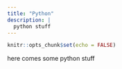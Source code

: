 ```yaml
---
title: "Python"
description: |
  python stuff
---
```


```r
knitr::opts_chunk$set(echo = FALSE)
```

here comes some python stuff